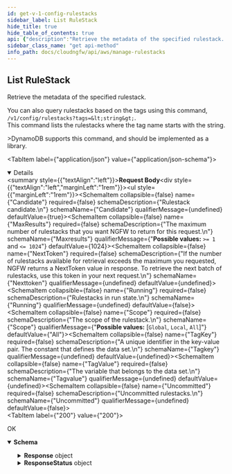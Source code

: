 ```yaml
---
id: get-v-1-config-rulestacks
sidebar_label: List RuleStack
hide_title: true
hide_table_of_contents: true
api: {"description":"Retrieve the metadata of the specified rulestack.  \n\nYou can also query rulestacks based on the tags using this command, `/v1/config/rulestacks?tags=<string>`.   \nThis command lists the rulestacks where the tag name starts with the string.  \n\n>DynamoDB supports this command, and should be implemented as a library.\n","operationId":"get-v1-config-rulestacks","parameters":[],"requestBody":{"content":{"application/json":{"schema":{"additionalProperties":false,"properties":{"Candidate":{"default":true,"description":"Rulestack candidate.\n","title":"Candidate","type":"boolean"},"MaxResults":{"default":1024,"description":"The maximum number of rulestacks that you want NGFW to return for this request.\n","maximum":1024,"minimum":1,"title":"Maxresults","type":"integer"},"NextToken":{"description":"If the number of rulestacks available for retrieval exceeds the maximum you requested, NGFW returns a NextToken value in response. To retrieve the next batch of rulestacks, use this token in your next request.\n","title":"Nexttoken","type":"string"},"Running":{"default":false,"description":"Rulestacks in run state.\n","title":"Running","type":"boolean"},"Scope":{"default":"All","description":"The scope of the rulestack.\n","enum":["Global","Local","All"],"title":"Scope","type":"string"},"TagKey":{"description":"A unique identifier in the key-value pair. The constant that defines the data set.\n","title":"Tagkey","type":"string"},"TagValue":{"description":"The variable that belongs to the data set.\n","title":"Tagvalue","type":"string"},"Uncommitted":{"default":false,"description":"Uncommitted rulestacks.\n","title":"Uncommitted","type":"boolean"}},"title":"ListRuleStacksRequest","type":"object"}}}},"responses":{"200":{"content":{"application/json":{"schema":{"additionalProperties":false,"properties":{"Response":{"additionalProperties":false,"properties":{"NextToken":{"description":"If the number of rulestacks available for retrieval exceeds the maximum you requested, NGFW returns a NextToken value in response. To retrieve the next batch of rulestacks, use this token in your next request.\n","title":"Nexttoken","type":"string"},"RuleStackCandidate":{"description":"Rulestack candidate.\n","items":{"type":"string"},"title":"Rulestackcandidate","type":"array"},"RuleStackRunning":{"description":"Rulestacks in run state.\n","items":{"type":"string"},"title":"Rulestackrunning","type":"array"},"RuleStackUncommitted":{"description":"Uncommitted rulestacks.\n","items":{"additionalProperties":false,"properties":{"Operation":{"description":"Rulestacks operation.\n","enum":["add","delete","update"],"title":"Operation","type":"string"},"RuleStackName":{"description":"Name of the rulestack.\n","title":"Rulestackname","type":"string"}},"required":["RuleStackName"],"title":"RuleStackOperation","type":"object"},"title":"Rulestackuncommitted","type":"array"}},"title":"ResponseData","type":"object"},"ResponseStatus":{"additionalProperties":false,"properties":{"ErrorCode":{"default":0,"description":"Default value of a successful response is 0. Any other number indicates an error code.  \n\n400—HTTP bad request\n* InvalidOperationException—Operation failed because it is not valid. For example, when you delete an NGFW or rulestack in use.\n* InvalidRequestException—Operation failed due to invalid request. For example, unsupported parameter name or value in the request.\n* LimitExceededException—Operation failed due to violation in limit settings.\n* ThrottlingException—Operation failed due to throttling limitations.   \n\n500—Bad request \n* InternalServerError—Your request is valid but Cloud NGFW could not perform the operation due to a system issue.\n* InsufficientCapacityException—AWS currently does not have enough capacity to fulfill your request.\n","title":"Errorcode","type":"integer"},"Reason":{"description":"The error description.\n","title":"Reason","type":"string"}},"title":"Result","type":"object"}},"title":"ListRuleStacksResponse","type":"object"}}},"description":"OK"}},"tags":["ManageRulestacks"],"method":"get","path":"/v1/config/rulestacks","servers":[{"url":"https://api.us-east-1.aws.cloudngfw.paloaltonetworks.com"}],"jsonRequestBodyExample":{"Candidate":true,"MaxResults":1024,"NextToken":"string","Running":false,"Scope":"All","TagKey":"string","TagValue":"string","Uncommitted":false},"info":{"contact":{},"description":"Rulestacks defines access control (App-ID, URL Filtering) and threat prevention behavior of Cloud NGFW resources. A rulestack includes a set of security rules, associated objects, and profiles.\n\nA Cloud NGFW resource uses your rulestack definitions to protect the traffic by a two-step process. First, it enforces your rules on the to allow or deny your traffic. Second, it performs content inspection on the allowed traffic based on what you specify on the Security Profiles. \n","title":"Manage Rulestacks","version":"1.0.0"},"postman":{"name":"List RuleStack","description":{"content":"Retrieve the metadata of the specified rulestack.  \n\nYou can also query rulestacks based on the tags using this command, `/v1/config/rulestacks?tags=<string>`.   \nThis command lists the rulestacks where the tag name starts with the string.  \n\n>DynamoDB supports this command, and should be implemented as a library.\n","type":"text/plain"},"url":{"path":["v1","config","rulestacks"],"host":["{{baseUrl}}"],"query":[],"variable":[]},"header":[{"key":"Content-Type","value":"application/json"},{"key":"Accept","value":"application/json"}],"method":"GET","body":{"mode":"raw","raw":"\"\"","options":{"raw":{"language":"json"}}}}}
sidebar_class_name: "get api-method"
info_path: docs/cloudngfw/api/aws/manage-rulestacks
---
```



## List RuleStack



Retrieve the metadata of the specified rulestack.  

You can also query rulestacks based on the tags using this command, `/v1/config/rulestacks?tags=&lt;string&gt;`.   
This command lists the rulestacks where the tag name starts with the string.  

&gt;DynamoDB supports this command, and should be implemented as a library.


<MimeTabs><TabItem label={"application/json"} value={"application/json-schema"}><details style={{}} data-collapsed={false} open={true}><summary style={{"textAlign":"left"}}><strong>Request Body</strong></summary><div style={{"textAlign":"left","marginLeft":"1rem"}}></div><ul style={{"marginLeft":"1rem"}}><SchemaItem collapsible={false} name={"Candidate"} required={false} schemaDescription={"Rulestack candidate.\n"} schemaName={"Candidate"} qualifierMessage={undefined} defaultValue={true}></SchemaItem><SchemaItem collapsible={false} name={"MaxResults"} required={false} schemaDescription={"The maximum number of rulestacks that you want NGFW to return for this request.\n"} schemaName={"Maxresults"} qualifierMessage={"**Possible values:** `>= 1` and `<= 1024`"} defaultValue={1024}></SchemaItem><SchemaItem collapsible={false} name={"NextToken"} required={false} schemaDescription={"If the number of rulestacks available for retrieval exceeds the maximum you requested, NGFW returns a NextToken value in response. To retrieve the next batch of rulestacks, use this token in your next request.\n"} schemaName={"Nexttoken"} qualifierMessage={undefined} defaultValue={undefined}></SchemaItem><SchemaItem collapsible={false} name={"Running"} required={false} schemaDescription={"Rulestacks in run state.\n"} schemaName={"Running"} qualifierMessage={undefined} defaultValue={false}></SchemaItem><SchemaItem collapsible={false} name={"Scope"} required={false} schemaDescription={"The scope of the rulestack.\n"} schemaName={"Scope"} qualifierMessage={"**Possible values:** [`Global`, `Local`, `All`]"} defaultValue={"All"}></SchemaItem><SchemaItem collapsible={false} name={"TagKey"} required={false} schemaDescription={"A unique identifier in the key-value pair. The constant that defines the data set.\n"} schemaName={"Tagkey"} qualifierMessage={undefined} defaultValue={undefined}></SchemaItem><SchemaItem collapsible={false} name={"TagValue"} required={false} schemaDescription={"The variable that belongs to the data set.\n"} schemaName={"Tagvalue"} qualifierMessage={undefined} defaultValue={undefined}></SchemaItem><SchemaItem collapsible={false} name={"Uncommitted"} required={false} schemaDescription={"Uncommitted rulestacks.\n"} schemaName={"Uncommitted"} qualifierMessage={undefined} defaultValue={false}></SchemaItem></ul></details></TabItem></MimeTabs><div><ApiTabs><TabItem label={"200"} value={"200"}><div>

OK

</div><div><MimeTabs groupId={"mime-type"}><TabItem label={"application/json"} value={"application/json"}><SchemaTabs groupId={"schema-tabs"}><TabTtem label={"Schema"} value={"Schema"}><details style={{}} data-collapsed={false} open={true}><summary style={{"textAlign":"left"}}><strong>Schema</strong></summary><div style={{"textAlign":"left","marginLeft":"1rem"}}></div><ul style={{"marginLeft":"1rem"}}><SchemaItem collapsible={true} className={"schemaItem"}><details style={{}}><summary style={{}}><strong>Response</strong><span style={{"opacity":"0.6"}}> object</span></summary><div style={{"marginLeft":"1rem"}}><SchemaItem collapsible={false} name={"NextToken"} required={false} schemaDescription={"If the number of rulestacks available for retrieval exceeds the maximum you requested, NGFW returns a NextToken value in response. To retrieve the next batch of rulestacks, use this token in your next request.\n"} schemaName={"Nexttoken"} qualifierMessage={undefined} defaultValue={undefined}></SchemaItem><SchemaItem collapsible={false} name={"RuleStackCandidate"} required={false} schemaDescription={"Rulestack candidate.\n"} schemaName={"string[]"} qualifierMessage={undefined} defaultValue={undefined}></SchemaItem><SchemaItem collapsible={false} name={"RuleStackRunning"} required={false} schemaDescription={"Rulestacks in run state.\n"} schemaName={"string[]"} qualifierMessage={undefined} defaultValue={undefined}></SchemaItem><SchemaItem collapsible={true} className={"schemaItem"}><details style={{}}><summary style={{}}><strong>RuleStackUncommitted</strong><span style={{"opacity":"0.6"}}> object[]</span></summary><div style={{"marginLeft":"1rem"}}><div style={{"marginTop":".5rem","marginBottom":".5rem"}}>

Uncommitted rulestacks.


</div><SchemaItem collapsible={false} name={"Operation"} required={false} schemaDescription={"Rulestacks operation.\n"} schemaName={"Operation"} qualifierMessage={"**Possible values:** [`add`, `delete`, `update`]"} defaultValue={undefined}></SchemaItem><SchemaItem collapsible={false} name={"RuleStackName"} required={false} schemaDescription={"Name of the rulestack.\n"} schemaName={"Rulestackname"} qualifierMessage={undefined} defaultValue={undefined}></SchemaItem></div></details></SchemaItem></div></details></SchemaItem><SchemaItem collapsible={true} className={"schemaItem"}><details style={{}}><summary style={{}}><strong>ResponseStatus</strong><span style={{"opacity":"0.6"}}> object</span></summary><div style={{"marginLeft":"1rem"}}><SchemaItem collapsible={false} name={"ErrorCode"} required={false} schemaDescription={"Default value of a successful response is 0. Any other number indicates an error code.  \n\n400—HTTP bad request\n* InvalidOperationException—Operation failed because it is not valid. For example, when you delete an NGFW or rulestack in use.\n* InvalidRequestException—Operation failed due to invalid request. For example, unsupported parameter name or value in the request.\n* LimitExceededException—Operation failed due to violation in limit settings.\n* ThrottlingException—Operation failed due to throttling limitations.   \n\n500—Bad request \n* InternalServerError—Your request is valid but Cloud NGFW could not perform the operation due to a system issue.\n* InsufficientCapacityException—AWS currently does not have enough capacity to fulfill your request.\n"} schemaName={"Errorcode"} qualifierMessage={undefined} defaultValue={0}></SchemaItem><SchemaItem collapsible={false} name={"Reason"} required={false} schemaDescription={"The error description.\n"} schemaName={"Reason"} qualifierMessage={undefined} defaultValue={undefined}></SchemaItem></div></details></SchemaItem></ul></details></TabTtem></SchemaTabs></TabItem></MimeTabs></div></TabItem></ApiTabs></div>
      